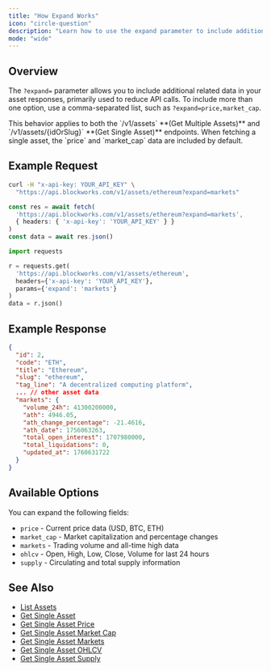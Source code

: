```yaml
---
title: "How Expand Works"
icon: "circle-question"
description: "Learn how to use the expand parameter to include additional data in asset responses"
mode: "wide"
---
```


## Overview

The `?expand=` parameter allows you to include additional related data in your asset responses, primarily
used to reduce API calls.  To include more than one option, use a comma-separated list, such as `?expand=price,market_cap`.

<Note>
  This behavior applies to both the `/v1/assets` **(Get Multiple Assets)** and `/v1/assets/{idOrSlug}` **(Get Single Asset)** endpoints.
</Note>

<Note>
  When fetching a single asset, the `price` and `market_cap` data are included by default.
</Note>

## Example Request

<CodeGroup>

```bash cURL
curl -H "x-api-key: YOUR_API_KEY" \
  "https://api.blockworks.com/v1/assets/ethereum?expand=markets"
```

```typescript TypeScript
const res = await fetch(
  'https://api.blockworks.com/v1/assets/ethereum?expand=markets',
  { headers: { 'x-api-key': 'YOUR_API_KEY' } }
)
const data = await res.json()
```

```python Python
import requests

r = requests.get(
  'https://api.blockworks.com/v1/assets/ethereum',
  headers={'x-api-key': 'YOUR_API_KEY'},
  params={'expand': 'markets'}
)
data = r.json()
```

</CodeGroup>

## Example Response

```json
{
  "id": 2,
  "code": "ETH",
  "title": "Ethereum",
  "slug": "ethereum",
  "tag_line": "A decentralized computing platform",
  ... // other asset data
  "markets": {
    "volume_24h": 41300200000,
    "ath": 4946.05,
    "ath_change_percentage": -21.4616,
    "ath_date": 1756063263,
    "total_open_interest": 1707980000,
    "total_liquidations": 0,
    "updated_at": 1760631722
  }
}
```

## Available Options

You can expand the following fields:

- `price` - Current price data (USD, BTC, ETH)
- `market_cap` - Market capitalization and percentage changes
- `markets` - Trading volume and all-time high data
- `ohlcv` - Open, High, Low, Close, Volume for last 24 hours
- `supply` - Circulating and total supply information

## See Also

- [List Assets](/api-reference/assets/list)
- [Get Single Asset](/api-reference/assets/get-single)
- [Get Single Asset Price](/api-reference/assets/get-price)
- [Get Single Asset Market Cap](/api-reference/assets/get-market-cap)
- [Get Single Asset Markets](/api-reference/assets/get-markets)
- [Get Single Asset OHLCV](/api-reference/assets/get-ohlcv)
- [Get Single Asset Supply](/api-reference/assets/get-supply)
